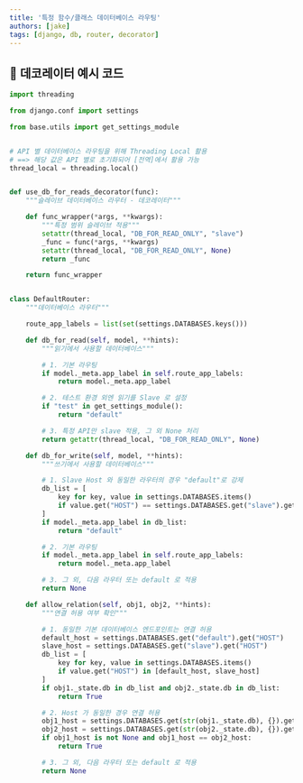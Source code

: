 ```yaml
---
title: '특정 함수/클래스 데이터베이스 라우팅'
authors: [jake]
tags: [django, db, router, decorator]
---
```


## 🐥 데코레이터 예시 코드

```python
import threading

from django.conf import settings

from base.utils import get_settings_module


# API 별 데이터베이스 라우팅을 위해 Threading Local 활용
# ==> 해당 값은 API 별로 초기화되어 [전역]에서 활용 가능
thread_local = threading.local()


def use_db_for_reads_decorator(func):
    """슬레이브 데이터베이스 라우터 - 데코레이터"""

    def func_wrapper(*args, **kwargs):
        """특정 범위 슬레이브 적용"""
        setattr(thread_local, "DB_FOR_READ_ONLY", "slave")
        _func = func(*args, **kwargs)
        setattr(thread_local, "DB_FOR_READ_ONLY", None)
        return _func

    return func_wrapper


class DefaultRouter:
    """데이터베이스 라우터"""

    route_app_labels = list(set(settings.DATABASES.keys()))

    def db_for_read(self, model, **hints):
        """읽기에서 사용할 데이터베이스"""

        # 1. 기본 라우팅
        if model._meta.app_label in self.route_app_labels:
            return model._meta.app_label

        # 2. 테스트 환경 외엔 읽기를 Slave 로 설정
        if "test" in get_settings_module():
            return "default"

        # 3. 특정 API만 slave 적용, 그 외 None 처리
        return getattr(thread_local, "DB_FOR_READ_ONLY", None)

    def db_for_write(self, model, **hints):
        """쓰기에서 사용할 데이터베이스"""

        # 1. Slave Host 와 동일한 라우터의 경우 "default"로 강제
        db_list = [
            key for key, value in settings.DATABASES.items()
            if value.get("HOST") == settings.DATABASES.get("slave").get("HOST")
        ]
        if model._meta.app_label in db_list:
            return "default"

        # 2. 기본 라우팅
        if model._meta.app_label in self.route_app_labels:
            return model._meta.app_label

        # 3. 그 외, 다음 라우터 또는 default 로 적용
        return None

    def allow_relation(self, obj1, obj2, **hints):
        """연결 허용 여부 확인"""

        # 1. 동일한 기본 데이터베이스 엔드포인트는 연결 허용
        default_host = settings.DATABASES.get("default").get("HOST")
        slave_host = settings.DATABASES.get("slave").get("HOST")
        db_list = [
            key for key, value in settings.DATABASES.items()
            if value.get("HOST") in [default_host, slave_host]
        ]
        if obj1._state.db in db_list and obj2._state.db in db_list:
            return True

        # 2. Host 가 동일한 경우 연결 허용
        obj1_host = settings.DATABASES.get(str(obj1._state.db), {}).get("HOST")
        obj2_host = settings.DATABASES.get(str(obj2._state.db), {}).get("HOST")
        if obj1_host is not None and obj1_host == obj2_host:
            return True

        # 3. 그 외, 다음 라우터 또는 default 로 적용
        return None
```